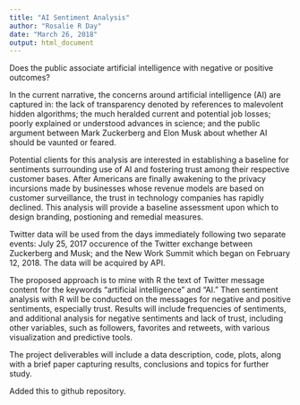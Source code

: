 ```yaml
---
title: "AI Sentiment Analysis"
author: "Rosalie R Day"
date: "March 26, 2018"
output: html_document
---
```

Does the public associate artificial intelligence with negative or positive outcomes?

In the current narrative, the concerns around artificial intelligence (AI) are captured in: the lack of transparency denoted by references to malevolent hidden algorithms; the much heralded current and potential job losses; poorly explained or understood advances in science; and the public argument between Mark Zuckerberg and Elon Musk about whether AI should be vaunted or feared.

Potential clients for this analysis are interested in establishing a baseline for sentiments surrounding use of AI and fostering trust among their respective customer bases. After Americans are finally awakening to the privacy incursions made by businesses whose revenue models are based on customer surveillance, the trust in technology companies has rapidly declined. This analysis will provide a baseline assessment upon which to design branding, postioning and remedial measures.

Twitter data will be used from the days immediately following two separate events: July 25, 2017 occurence of the Twitter exchange between Zuckerberg and Musk; and the New Work Summit which began on February 12, 2018. The data will be acquired by API.

The proposed approach is to mine with R the text of Twitter message content for the keywords "artificial intelligence" and "AI." Then sentiment analysis with R will be conducted on the messages for negative and positive sentiments, especially trust. Results will include frequencies of sentiments, and additional analysis for negative sentiments and lack of trust, including other variables, such as followers, favorites and retweets, with various visualization and predictive tools.

The project deliverables will include a data description, code, plots, along with a brief paper capturing results, conclusions and topics for further study.

Added this to github repository.
